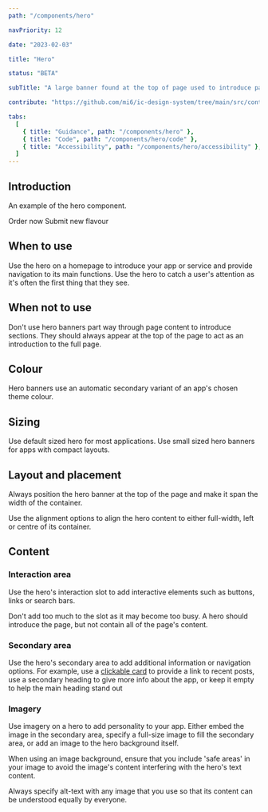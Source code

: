 ```yaml
---
path: "/components/hero"

navPriority: 12

date: "2023-02-03"

title: "Hero"

status: "BETA"

subTitle: "A large banner found at the top of page used to introduce page content, provide key actions and add personality."

contribute: "https://github.com/mi6/ic-design-system/tree/main/src/content/structured/components/hero"

tabs:
  [
    { title: "Guidance", path: "/components/hero" },
    { title: "Code", path: "/components/hero/code" },
    { title: "Accessibility", path: "/components/hero/accessibility" },
  ]
---
```



## Introduction

An example of the hero component.

<ComponentPreview>
  <IcHero
    heading="New coffee launches 14 September 2022"
    subheading="Brand new flavours now available! Irresistible. Caramel. Decadence. Sugary."
  >
    <IcButton variant="primary" appearance="light" slot="interaction">
      Order now
    </IcButton>
    <IcButton variant="secondary" appearance="light" slot="interaction">
      Submit new flavour
    </IcButton>
  </IcHero>
</ComponentPreview>

## When to use

Use the hero on a homepage to introduce your app or service and provide navigation to its main functions. Use the hero to catch a user's attention as it's often the first thing that they see.

## When not to use

Don't use hero banners part way through page content to introduce sections. They should always appear at the top of the page to act as an introduction to the full page.

<DoDontCaution
  imageSrc={heroFig1}
  imageAlt="An example application with some content at the top of the page, then a hero banner introducing a section, and then more content."
  state="bad"
  caption="Don't position hero banners part way through a page. Always position them at the top of page content."
/>

## Colour

Hero banners use an automatic secondary variant of an app's chosen theme colour.

<DoDontCaution
  imageSrc={heroFig2}
  imageAlt="A hero banner with background colours based of the selected green theme colour."
  state="none"
  caption="Hero banners automatically set their colour based on the selected theme colour."
/>

<DoDontCaution
  imageSrc={heroFig3}
  imageAlt="A hero banner with a grey background colour and black text."
  state="none"
  caption="Set the hero background colour to grey when colour is not appropriate."
/>

## Sizing

Use default sized hero for most applications. Use small sized hero banners for apps with compact layouts.

## Layout and placement

Always position the hero banner at the top of the page and make it span the width of the container.

<DoDontCaution
  imageSrc={heroFig4}
  imageAlt="A hero that is embedded within a container and doesn't span its full width."
  state="bad"
  caption="Don't place the hero so that it does not span its container's full width."
/>

Use the alignment options to align the hero content to either full-width, left or centre of its container.

<DoDontCaution
  imageSrc={heroFig5}
  imageAlt="Three examples of a hero with content aligned to the full-width of the container, the left of the container, and to the centre of the container."
  state="none"
  caption="Use full-width, left or centre alignment to position the hero's content."
/>

## Content

### Interaction area

Use the hero's interaction slot to add interactive elements such as buttons, links or search bars.

Don't add too much to the slot as it may become too busy. A hero should introduce the page, but not contain all of the page's content.

<DoubleDoDontCaution>
  <DoDontCaution
    imageSrc={heroFig6}
    imageAlt="A hero that says 'Everything I brew, I brew it for you' with a button that says 'Explore'."
    state="none"
    caption="Use buttons to provide actions in the interaction area."
  />
  <DoDontCaution
    imageSrc={heroFig7}
    imageAlt="A hero that says 'Everything I brew, I brew it for you' with a link that says 'Explore'."
    state="none"
    caption="Use links to provide navigation from the interaction area."
  />
</DoubleDoDontCaution>

<DoubleDoDontCaution>
  <DoDontCaution
    imageSrc={heroFig8}
    imageAlt=" A hero that says 'Everything I brew, I brew it for you' with a search bar in the interaction area."
    state="none"
    caption="Use simple inputs to provide page level functions in the interaction area."
  />
  <DoDontCaution
    imageSrc={heroFig9}
    imageAlt="A hero that says 'Everything I brew, I brew it for you' with a text field, a text area and a button in the interaction area."
    state="bad"
    caption="Don't use complex forms in the interaction area."
  />
</DoubleDoDontCaution>

### Secondary area

Use the hero's secondary area to add additional information or navigation options. For example, use a [clickable card](/components/card) to provide a link to recent posts, use a secondary heading to give more info about the app, or keep it empty to help the main heading stand out

<DoDontCaution
  imageSrc={heroFig10}
  imageAlt="A hero with a clickable card in the secondary area that says ‘Latest Announcement’."
  state="none"
  caption="Use clickable cards to provide links to other pages."
/>

<DoDontCaution
  imageSrc={heroFig11}
  imageAlt="A hero with a secondary heading in the secondary area that says 'Grab a cuppa and make yourself at home'."
  state="none"
  caption="Use a secondary heading in the secondary area to provide more information."
/>

<DoDontCaution
  imageSrc={heroFig12}
  imageAlt="A hero with a title that reads 'Everything I brew, I brew it for you' with no content in the secondary area."
  state="none"
  caption="Keep the secondary area empty to provide more emphasis to the main hero heading."
/>

### Imagery

Use imagery on a hero to add personality to your app. Either embed the image in the secondary area, specify a full-size image to fill the secondary area, or add an image to the hero background itself.

<DoDontCaution
  imageSrc={heroFig13}
  imageAlt="A hero with an image of a coffee cup in the secondary area."
  state="none"
  caption="Use embedded images in the secondary area."
/>

<DoDontCaution
  imageSrc={heroFig14}
  imageAlt="A hero with a full height image of a hand holding a coffee cup in the secondary area."
  state="none"
  caption="Use full-height images in the secondary area for greater emphasis on the imagery."
/>

<DoDontCaution
  imageSrc={heroFig15}
  imageAlt="A hero with an image of a hexagon patterns as the background."
  state="none"
  caption="Use an image as the hero's background to add personality."
/>

When using an image background, ensure that you include 'safe areas' in your image to avoid the image's content interfering with the hero's text content.

Always specify alt-text with any image that you use so that its content can be understood equally by everyone.

<DoDontCaution
  imageSrc={heroFig16}
  imageAlt="A diagram showing safe areas for background imagery. The safe area appears on the left-hand side under where the hero's text content lives. The image content appears outside of the safe areas."
  state="none"
  caption="Use safe areas with hero background images to avoid content interfering."
/>
